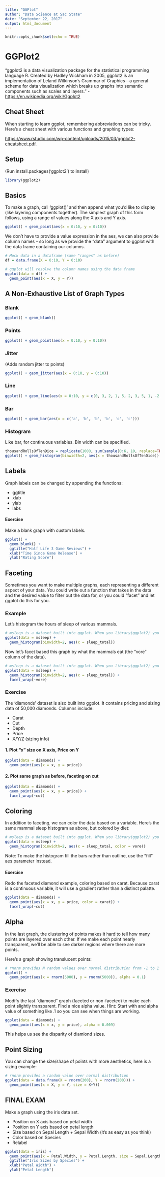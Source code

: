 ```yaml
---
title: "GGPlot"
author: "Data Science at Sac State"
date: "September 22, 2017"
output: html_document
---
```


```r
knitr::opts_chunk$set(echo = TRUE)
```

# GGPlot2

"ggplot2 is a data visualization package for the statistical programming language R. Created by Hadley Wickham in 2005, ggplot2 is an implementation of Leland Wilkinson's Grammar of Graphics—a general scheme for data visualization which breaks up graphs into semantic components such as scales and layers." - <https://en.wikipedia.org/wiki/Ggplot2>

## Cheat Sheet

When starting to learn ggplot, remembering abbreviations can be tricky. Here's a cheat sheet with various functions and graphing types:

<https://www.rstudio.com/wp-content/uploads/2015/03/ggplot2-cheatsheet.pdf>.

## Setup

(Run install.packages('ggplot2') to install)

```r
library(ggplot2)
```

## Basics

To make a graph, call 'ggplot()' and then append what you'd like to display (like layering components together). The simplest graph of this form follows, using a range of values along the X axis and Y axis.

```r
ggplot() + geom_point(aes(x = 0:10, y = 0:10))
```

We don't have to provide a value expression in the aes, we can also provide column names - so long as we provide the "data" argument to ggplot with the data frame containing our columns.

```r
# Mock data in a dataframe (same "ranges" as before)
df = data.frame(X = 0:10, Y = 0:10)

# ggplot will resolve the column names using the data frame
ggplot(data = df) +
  geom_point(aes(x = X, y = Y))
```

## A Non-Exhaustive List of Graph Types

### Blank
```r
ggplot() + geom_blank()
```

### Points
```r
ggplot() + geom_point(aes(x = 0:10, y = 0:10))
```

### Jitter
(Adds random jitter to points)

```r
ggplot() + geom_jitter(aes(x = 0:10, y = 0:10))
```

### Line
```r
ggplot() + geom_line(aes(x = 0:10, y = c(0, 3, 2, 1, 5, 2, 3, 5, 1, -2, 0)))
```

### Bar
```r
ggplot() + geom_bar(aes(x = c('a', 'b', 'b', 'b', 'c', 'c')))
```

### Histogram
Like bar, for continuous variables. Bin width can be specified.

```r
thousandRollsOfTenDice = replicate(1000, sum(sample(0:6, 10, replace=TRUE)))
ggplot() + geom_histogram(binwidth=2, aes(x = thousandRollsOfTenDice))
```

## Labels

Graph labels can be changed by appending the functions:

- ggtitle
- xlab
- ylab
- labs

#### Exercise

Make a blank graph with custom labels.

```r
ggplot() +
  geom_blank() +
  ggtitle("Half Life 3 Game Reviews") +
  xlab("Time Since Game Release") +
  ylab("Rating Score")
```

## Faceting

Sometimes you want to make multiple graphs, each representing a different aspect of your data. You could write out a function that takes in the data and the desired value to filter out the data for, or you could "facet" and let ggplot do this for you.

### Example

Let's histogram the hours of sleep of various mammals.

```r
# msleep is a dataset built into ggplot. When you library(ggplot2) you import this data.
ggplot(data = msleep) +
  geom_histogram(binwidth=2, aes(x = sleep_total))
```

Now let's facet based this graph by what the mammals eat (the "vore" column of the data).

```r
# msleep is a dataset built into ggplot. When you library(ggplot2) you import this data.
ggplot(data = msleep) +
  geom_histogram(binwidth=2, aes(x = sleep_total)) +
  facet_wrap(~vore)
```

### Exercise

The 'diamonds' dataset is also built into ggplot. It contains pricing and sizing data of 50,000 diamonds. Columns include:

- Carat
- Cut
- Depth
- Price
- X/Y/Z (sizing info)

#### 1. Plot "x" size on X axis, Price on Y 

```r
ggplot(data = diamonds) +
  geom_point(aes(x = x, y = price))
```

#### 2. Plot same graph as before, faceting on cut

```r
ggplot(data = diamonds) +
  geom_point(aes(x = x, y = price)) +
  facet_wrap(~cut)
```

## Coloring

In addition to faceting, we can color the data based on a variable. Here's the same mammal sleep histogram as above, but colored by diet:

```r
# msleep is a dataset built into ggplot. When you library(ggplot2) you import this data.
ggplot(data = msleep) +
  geom_histogram(binwidth=2, aes(x = sleep_total, color = vore))
```

Note: To make the histogram fill the bars rather than outline, use the "fill" aes parameter instead.

#### Exercise

Redo the faceted diamond example, coloring based on carat. Because carat is a continuous variable, it will use a gradient rather than a distinct palatte.

```r
ggplot(data = diamonds) +
  geom_point(aes(x = x, y = price, color = carat)) +
  facet_wrap(~cut)
```

## Alpha

In the last graph, the clustering of points makes it hard to tell how many points are layered over each other. If we make each point nearly transparent, we'll be able to see darker regions where there are more points.

Here's a graph showing translucent points:

```r
# rnorm provides N random values over normal distribution from -1 to 1
ggplot() +
  geom_point(aes(x = rnorm(5000), y = rnorm(5000)), alpha = 0.1)
```

### Exercise

Modify the last "diamond" graph (faceted or non-faceted) to make each point slightly transparent. Find a nice alpha value. Hint: Start with and alpha value of something like .1 so you can see when things are working.

```r
ggplot(data = diamonds) +
  geom_point(aes(x = x, y = price), alpha = 0.009)
```

This helps us see the disparity of diamiond sizes.

## Point Sizing

You can change the size/shape of points with more aesthetics, here is a sizing example:

```r
# rnorm provides a random value over normal distribution
ggplot(data = data.frame(X = rnorm(200), Y = rnorm(200))) +
  geom_point(aes(x = X, y = Y, size = X+Y))
```

## FINAL EXAM

Make a graph using the iris data set.

- Position on X axis based on petal width
- Position on Y axis based on petal length
- Size based on Sepal Length + Sepal Width (it's as easy as you think)
- Color based on Species
- Relabel 

```r
ggplot(data = iris) +
  geom_point(aes(x = Petal.Width, y = Petal.Length, size = Sepal.Length + Sepal.Width, color = Species)) +
  ggtitle("Iris Sizes by Species") +
  xlab("Petal Width") +
  ylab("Petal Length")
```

